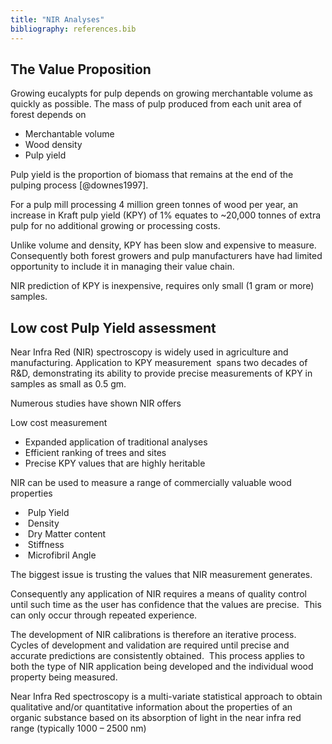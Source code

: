```yaml
---
title: "NIR Analyses"
bibliography: references.bib
---
```


## The Value Proposition

Growing eucalypts for pulp depends on growing merchantable volume as quickly as possible. The mass of pulp produced from each unit area of forest depends on

-   Merchantable volume
-   Wood density
-   Pulp yield

​Pulp yield is the proportion of biomass that remains at the end of the pulping process [@downes1997].

​For a pulp mill processing 4 million green tonnes of wood per year, an increase in Kraft pulp yield (KPY) of 1% equates to \~20,000 tonnes of extra pulp for no additional growing or processing costs.

Unlike volume and density, KPY has been slow and expensive to measure. Consequently both forest growers and pulp manufacturers have had limited opportunity to include it in managing their value chain.

​NIR prediction of KPY is inexpensive, requires only small (1 gram or more) samples.

## Low cost Pulp Yield assessment

Near Infra Red (NIR) spectroscopy is widely used in agriculture and manufacturing. Application to KPY measurement  spans two decades of R&D, demonstrating its ability to provide precise measurements of KPY in samples as small as 0.5 gm. 

Numerous studies have shown NIR offers

​Low cost measurement

-   Expanded application of traditional analyses
-   Efficient ranking of trees and sites
-   Precise KPY values that are highly heritable

NIR can be used to measure a range of commercially valuable wood properties

-    Pulp Yield 
-    Density 
-    Dry Matter content 
-    Stiffness 
-    Microfibril Angle

The biggest issue is trusting the values that NIR measurement generates. 

Consequently any application of NIR requires a means of quality control until such time as the user has confidence that the values are precise.  This can only occur through repeated experience.

The development of NIR calibrations is therefore an iterative process.  Cycles of development and validation are required until precise and accurate predictions are consistently obtained.  This process applies to both the type of NIR application being developed and the individual wood property being measured.

Near Infra Red spectroscopy is a multi-variate statistical approach to obtain qualitative and/or quantitative information about the properties of an organic substance based on its absorption of light in the near infra red range (typically 1000 – 2500 nm)

## 
